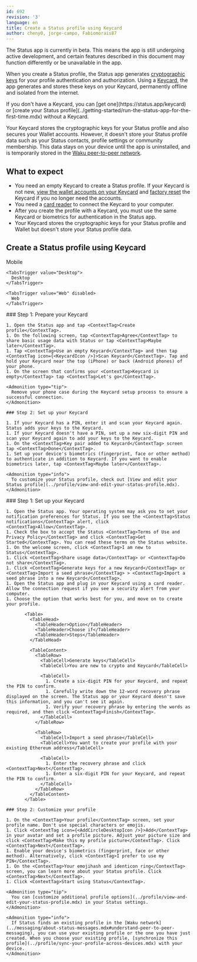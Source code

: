 ```yaml
---
id: 692
revision: '3'
language: en
title: Create a Status profile using Keycard
author: cheny0, jorge-campo, Fabiomorais87
---
```


<Admonition type="beta" status="Status app is currently in beta">
  The Status app is currently in beta. This means the app is still undergoing active development, and certain features described in this document may function differently or be unavailable in the app.
</Admonition>

When you create a Status profile, the Status app generates [cryptographic keys](../profile/understand-your-status-keys-and-recovery-phrase.mdx) for your profile authentication and authorization. Using a [Keycard](./keycard-your-quick-start-guide.mdx), the app generates and stores these keys on your Keycard, permanently offline and isolated from the internet.

<Admonition type="tip">
  If you don't have a Keycard, you can [get one](https://status.app/keycard)<ExternalIcon /> or [create your Status profile](../getting-started/run-the-status-app-for-the-first-time.mdx) without a Keycard.
</Admonition>

Your Keycard stores the cryptographic keys for your Status profile and also secures your Wallet accounts. However, it doesn't store your Status profile data such as your Status contacts, profile settings or community membership. This data stays on your device until the app is uninstalled, and is temporarily stored in the [Waku peer-to-peer network](https://waku.org)<ExternalIcon />.

## What to expect

- You need an empty Keycard to create a Status profile. If your Keycard is not new, [view the wallet accounts on your Keycard](./view-the-profile-or-wallet-accounts-on-your-keycard.mdx) and [factory reset](./factory-reset-your-keycard.mdx) the Keycard if you no longer need the accounts.
- You need a [card reader](./keycard-faq.mdx) to connect the Keycard to your computer.
- After you create the profile with a Keycard, you must use the same Keycard or biometrics for authentication in the Status app.
- Your Keycard stores the cryptographic keys for your Status profile and Wallet but doesn't store your Status profile data.

## Create a Status profile using Keycard

<Tabs defaultValue="Mobile">
  <TabsList size={32}>
    <TabsTrigger value="Mobile">
      Mobile
    </TabsTrigger>

    <TabsTrigger value="Desktop">
      Desktop
    </TabsTrigger>

    <TabsTrigger value="Web" disabled>
      Web
    </TabsTrigger>
  </TabsList>

  <TabsContent value="Mobile">
    ### Step 1: Prepare your Keycard

    1. Open the Status app and tap <ContextTag>Create profile</ContextTag>.
    1. On the following screen, tap <ContextTag>Agree</ContextTag> to share basic usage data with Status or tap <ContextTag>Maybe later</ContextTag>.
    1. Tap <ContextTag>Use an empty Keycard</ContextTag> and then tap <ContextTag icon={<KeycardIcon />}>Scan Keycard</ContextTag>. Tap and hold your Keycard near the top (iPhone) or back (Android phones) of your phone.
    1. On the screen that confirms your <ContextTag>Keycard is empty</ContextTag> tap <ContextTag>Let's go</ContextTag>.

    <Admonition type="tip">
      Remove your phone case during the Keycard setup process to ensure a successful connection.
    </Admonition>

    ### Step 2: Set up your Keycard

    1. If your Keycard has a PIN, enter it and scan your Keycard again. Status adds your keys to the Keycard.
    1. If your Keycard doesn't have a PIN, set up a new six-digit PIN and scan your Keycard again to add your keys to the Keycard.
    1. On the <ContextTag>Key pair added to Keycard</ContextTag> screen tap <ContextTag>Done</ContextTag>.
    1. Set up your device's biometrics (fingerprint, face or other method) to authenticate in addition to Keycard. If you want to enable biometrics later, tap <ContextTag>Maybe later</ContextTag>.

    <Admonition type="info">
      To customize your Status profile, check out [View and edit your Status profile](../profile/view-and-edit-your-status-profile.mdx).
    </Admonition>
  </TabsContent>

  <TabsContent value="Desktop">
    ### Step 1: Set up your Keycard

    1. Open the Status app. Your operating system may ask you to set your notification preferences for Status. If you see the <ContextTag>Status notifications</ContextTag> alert, click <ContextTag>Allow</ContextTag>.
    1. Check the box to accept the Status <ContextTag>Terms of Use and Privacy Policy</ContextTag> and click <ContextTag>Get Started</ContextTag>. You can read these terms on the Status website.
    1. On the welcome screen, click <ContextTag>I am new to Status</ContextTag>.
    1. Click <ContextTag>Share usage data</ContextTag> or <ContextTag>Do not share</ContextTag>.
    1. Click <ContextTag>Generate keys for a new Keycard</ContextTag> or <ContextTag>Import a seed phrase</ContextTag> > <ContextTag>Import a seed phrase into a new Keycard</ContextTag>.
    1. Open the Status app and plug in your Keycard using a card reader. Allow the connection request if you see a security alert from your computer.
    1. Choose the option that works best for you, and move on to create your profile.

           <Table>
             <TableHead>
               <TableHeader>Option</TableHeader>
               <TableHeader>Choose if</TableHeader>
               <TableHeader>Steps</TableHeader>
             </TableHead>

             <TableContent>
               <TableRow>
                 <TableCell>Generate keys</TableCell>
                 <TableCell>You are new to crypto and Keycard</TableCell>

                 <TableCell>
                   1. Create a six-digit PIN for your Keycard, and repeat the PIN to confirm.
                   1. Carefully write down the 12-word recovery phrase displayed on the screen. The Status app or your Keycard doesn't save this information, and you can't see it again.
                   1. Verify your recovery phrase by entering the words as required, and then click <ContextTag>Finish</ContextTag>.
                 </TableCell>
               </TableRow>

               <TableRow>
                 <TableCell>Import a seed phrase</TableCell>
                 <TableCell>You want to create your profile with your existing Ethereum address</TableCell>

                 <TableCell>
                   1. Enter the recovery phrase and click <ContextTag>Next</ContextTag>.
                   1. Enter a six-digit PIN for your Keycard, and repeat the PIN to confirm.
                 </TableCell>
               </TableRow>
             </TableContent>
           </Table>

    ### Step 2: Customize your profile

    1. On the <ContextTag>Your profile</ContextTag> screen, set your profile name. Don't use special characters or emojis.
    1. Click <ContextTag icon={<AddCircleDesktopIcon />}>Add</ContextTag> in your avatar and set a profile picture. Adjust your picture size and click <ContextTag>Make this my profile picture</ContextTag>. Click <ContextTag>Next</ContextTag>.
    1. Enable your device's biometrics (fingerprint, face or other method). Alternatively, click <ContextTag>I prefer to use my PIN</ContextTag>.
    1. On the <ContextTag>Your emojihash and identicon ring</ContextTag> screen, you can learn more about your Status profile. Click <ContextTag>Next</ContextTag>.
    1. Click <ContextTag>Start using Status</ContextTag>.

    <Admonition type="tip">
      You can [customize additional profile options](../profile/view-and-edit-your-status-profile.mdx) in your Status settings.
    </Admonition>

    <Admonition type="info">
      If Status finds an existing profile in the [Waku network](../messaging/about-status-messages.mdx#understand-peer-to-peer-messaging), you can use your existing profile or the one you have just created. When you choose your existing profile, [synchronize this profile](../profile/sync-your-profile-across-devices.mdx) with your device.
    </Admonition>
  </TabsContent>
</Tabs>
